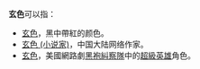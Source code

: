 '''玄色'''可以指：
* [[玄色|玄色]]，黑中帶紅的颜色。
* [[玄色_(小说家)|玄色 (小说家)]]，中国大陆网络作家。
* [[黑袍糾察隊角色列表#黑俠|玄色]]，美國網路劇[[黑袍糾察隊_(電視劇)|黑袍糾察隊]]中的[[超級英雄|超級英雄]]角色。

{{disambig|Cat=二字消歧义}}